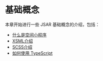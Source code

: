# 基础概念

本章开始进行一些 JSAR 基础概念的介绍，包括：

- [什么是空间小程序](./basic-concepts/space-widgets)
- [XSML介绍](./basic-concepts/intro-xsml)
- [SCSS介绍](./basic-concepts/intro-scss)
- [如何使用 TypeScript](./basic-concepts/typescript)

